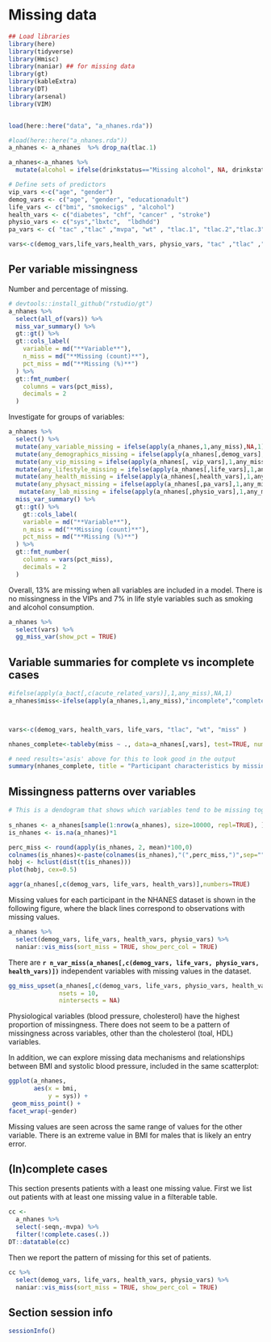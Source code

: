 # Missing data


```r
## Load libraries
library(here)
library(tidyverse)
library(Hmisc)
library(naniar) ## for missing data 
library(gt)
library(kableExtra)
library(DT)
library(arsenal)
library(VIM)


load(here::here("data", "a_nhanes.rda"))

#load(here::here("a_nhanes.rda"))
a_nhanes <- a_nhanes  %>% drop_na(tlac.1)

a_nhanes<-a_nhanes %>% 
  mutate(alcohol = ifelse(drinkstatus=="Missing alcohol", NA, drinkstatus))

# Define sets of predictors 
vip_vars <-c("age", "gender")
demog_vars <- c("age", "gender", "educationadult")
life_vars <- c("bmi", "smokecigs" , "alcohol")
health_vars <- c("diabetes", "chf", "cancer" , "stroke")
physio_vars <- c("sys","lbxtc",  "lbdhdd")
pa_vars <- c( "tac" ,"tlac" ,"mvpa", "wt" , "tlac.1", "tlac.2","tlac.3","tlac.4","tlac.5","tlac.6","tlac.7","tlac.8","tlac.9","tlac.10","tlac.11","tlac.12" )

vars<-c(demog_vars,life_vars,health_vars, physio_vars, "tac" ,"tlac" ,"mvpa", "wt" )
```


## Per variable missingness

Number and percentage of missing. 

```r
# devtools::install_github("rstudio/gt")
a_nhanes %>%
  select(all_of(vars)) %>%
  miss_var_summary() %>%
  gt::gt() %>%
  gt::cols_label(
    variable = md("**Variable**"),
    n_miss = md("**Missing (count)**"),
    pct_miss = md("**Missing (%)**")
  ) %>%
  gt::fmt_number(
    columns = vars(pct_miss),
    decimals = 2
  )
```


Investigate for groups of variables:

```r
a_nhanes %>%
  select() %>%
  mutate(any_variable_missing = ifelse(apply(a_nhanes,1,any_miss),NA,1)) %>%
  mutate(any_demographics_missing = ifelse(apply(a_nhanes[,demog_vars],1,any_miss),NA,1)) %>%
  mutate(any_vip_missing = ifelse(apply(a_nhanes[, vip_vars],1,any_miss),NA,1)) %>%
  mutate(any_lifestyle_missing = ifelse(apply(a_nhanes[,life_vars],1,any_miss),NA,1)) %>%
  mutate(any_health_missing = ifelse(apply(a_nhanes[,health_vars],1,any_miss),NA,1)) %>%
  mutate(any_physact_missing = ifelse(apply(a_nhanes[,pa_vars],1,any_miss),NA,1)) %>%
   mutate(any_lab_missing = ifelse(apply(a_nhanes[,physio_vars],1,any_miss),NA,1)) %>%
  miss_var_summary() %>%
  gt::gt() %>%
    gt::cols_label(
    variable = md("**Variable**"),
    n_miss = md("**Missing (count)**"),
    pct_miss = md("**Missing (%)**")
  ) %>%
  gt::fmt_number(
    columns = vars(pct_miss),
    decimals = 2
  )

```

Overall, 13% are missing when all variables are included in a model. There is no missingness in the VIPs and 7% in life style variables such as smoking and alcohol consumption.


```r
a_nhanes %>%
  select(vars) %>%
  gg_miss_var(show_pct = TRUE)
```


## Variable summaries for complete vs incomplete cases



```r


#ifelse(apply(a_bact[,c(acute_related_vars)],1,any_miss),NA,1)
a_nhanes$miss<-ifelse(apply(a_nhanes,1,any_miss),"incomplete","complete")



vars<-c(demog_vars, health_vars, life_vars, "tlac", "wt", "miss" )

nhanes_complete<-tableby(miss ~ ., data=a_nhanes[,vars], test=TRUE, numeric.stats=c("median","q1q3", "range"))

# need results='asis' above for this to look good in the output
summary(nhanes_complete, title = "Participant characteristics by missing status")

```




## Missingness patterns over variables



```r

# This is a dendogram that shows which variables tend to be missing together:
  
s_nhanes <- a_nhanes[sample(1:nrow(a_nhanes), size=10000, repl=TRUE), ]
is_nhanes <- is.na(a_nhanes)*1

perc_miss <- round(apply(is_nhanes, 2, mean)*100,0)
colnames(is_nhanes)<-paste(colnames(is_nhanes),"(",perc_miss,")",sep="")
hobj <- hclust(dist(t(is_nhanes)))
plot(hobj, cex=0.5)
```



```r
aggr(a_nhanes[,c(demog_vars, life_vars, health_vars)],numbers=TRUE)
```

Missing values for each participant in the NHANES dataset is shown in the following figure, where the black lines correspond to observations with missing values.

```r
a_nhanes %>%
  select(demog_vars, life_vars, health_vars, physio_vars) %>%
  naniar::vis_miss(sort_miss = TRUE, show_perc_col = TRUE) 
```


There are **`r n_var_miss(a_nhanes[,c(demog_vars, life_vars, physio_vars, health_vars)])`** independent variables with missing values in the dataset.

```r
gg_miss_upset(a_nhanes[,c(demog_vars, life_vars, physio_vars, health_vars)], 
              nsets = 10,
              nintersects = NA)
```

Physiological variables (blood pressure, cholesterol) have the highest proportion of missingness. There does not seem to be a pattern of missingness across variables, other than the cholesterol (toal, HDL) variables.



In addition, we can explore missing data mechanisms and relationships between BMI and systolic blood pressure, included in the same scatterplot:


```r
ggplot(a_nhanes,
       aes(x = bmi,
           y = sys)) +
 geom_miss_point() +
facet_wrap(~gender)
```

Missing values are seen across the same range of values for the other variable. There is an extreme value in BMI for males that is likely an entry error.


## (In)complete cases

This section presents patients with a least one missing value. First we list out patients with at least one missing value in a filterable table. 

```r
cc <-
  a_nhanes %>%  
  select(-seqn,-mvpa) %>% 
  filter(!complete.cases(.))
DT::datatable(cc)
```

Then we report the pattern of missing for this set of patients.

```r
cc %>%
  select(demog_vars, life_vars, health_vars, physio_vars) %>%
  naniar::vis_miss(sort_miss = TRUE, show_perc_col = TRUE) 


```




## Section session info

```r
sessionInfo()
```
